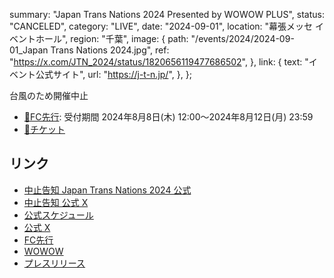   summary: "Japan Trans Nations 2024 Presented by WOWOW PLUS",
  status: "CANCELED",
  category: "LIVE",
  date: "2024-09-01",
  location: "幕張メッセ イベントホール",
  region: "千葉",
  image: {
    path: "/events/2024/2024-09-01_Japan Trans Nations 2024.jpg",
    ref: "https://x.com/JTN_2024/status/1820656119477686502",
  },
  link: {
    text: "イベント公式サイト",
    url: "https://j-t-n.jp/",
  },
};

台風のため開催中止

- [🎫FC先行](https://takanekofc.com/topics/public/_/ppe7wr1oklkstt83.html): 受付期間 2024年8月8日(木) 12:00〜2024年8月12日(月) 23:59
- [🎫チケット](https://t.pia.jp/pia/event/event.do?eventBundleCd=b2453275)

## リンク

- [中止告知 Japan Trans Nations 2024 公式](https://x.com/JTN_2024/status/1828628583922966712)
- [中止告知 公式 X](https://x.com/takanenofficial/status/1828636120327815463)
- [公式スケジュール](https://takanenonadeshiko.jp/events/event/japan-trans-nations-2024-presented-by-wowow-plus/)
- [公式 X](https://x.com/takanenofficial/status/1820666132074008580)
- [FC先行](https://takanekofc.com/topics/public/_/ppe7wr1oklkstt83.html)
- [WOWOW](https://www.wowowplus.jp/entertainment/event/jtn2024/)
- [プレスリリース](https://prtimes.jp/main/html/rd/p/000000290.000084776.html)
